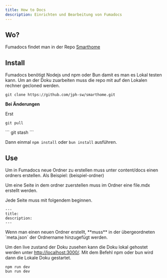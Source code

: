 ```yaml
---
title: How to Docs
description: Einrichten und Bearbeitung von Fumadocs
---
```


## Wo?

Fumadocs findet man in der Repo [Smarthome](https://github.com/jph-sw/smarthome)

## Install

Fumadocs benötigt Nodejs und npm oder Bun damit es man es Lokal testen kann.
Um an der Doku zuarbeiten muss die repo mit auf den Lokalen rechner gecloned werden.

```
git clone https://github.com/jph-sw/smarthome.git
```

**Bei Änderungen**

Erst
```
git pull
```
<Callout title="Wenn eigene Änderungen vorliegen erst">
    ```
    git stash
```
</Callout>

Dann einmal `npm install` oder `bun install` ausführen.


## Use

Um in Fumadocs neue Ordner zu erstellen muss unter content/docs einen ordners erstellen.
Als Beispiel: (beispiel-ordner)

Um eine Seite in dem ordner zuerstellen muss im Ordner eine file.mdx erstellt werden.

Jede Seite muss mit folgendem beginnen.

```
---
title:
description:
---
```

<Callout title="Wichtig">
  Wenn man einen neuen Ordner erstellt, **muss** in der übergeordneten
  `meta.json` der Ordnername hinzugefügt werden.
</Callout>

Um den live zustand der Doku zusehen kann die Doku lokal gehostet werden unter [http://localhost:3000/](http://localhost:3000).
Mit dem Befehl npm oder bun wird dann die Lokale Doku gestartet.

```
npm run dev
bun run dev
```

